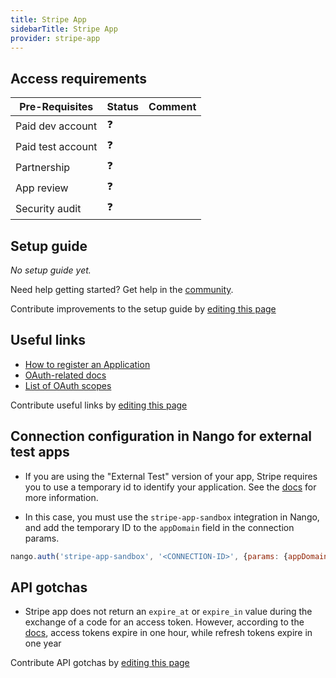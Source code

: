 ```yaml
---
title: Stripe App
sidebarTitle: Stripe App
provider: stripe-app
---
```




<Overview />
<PreBuiltTooling provider={providers[pageMetadata.provider]} />
<PreBuiltUseCases />

## Access requirements
| Pre-Requisites | Status | Comment|
| - | - | - |
| Paid dev account | ❓ |  |
| Paid test account | ❓ |  |
| Partnership | ❓ | |
| App review | ❓ |  |
| Security audit | ❓ | |


## Setup guide

_No setup guide yet._

<Tip>Need help getting started? Get help in the [community](https://nango.dev/slack).</Tip>

<Note>Contribute improvements to the setup guide by [editing this page](https://github.com/nangohq/nango/tree/master/docs-v2/integrations/all/stripe-app.mdx)</Note>


## Useful links

-   [How to register an Application](https://stripe.com/docs/stripe-apps)
-   [OAuth-related docs](https://stripe.com/docs/stripe-apps/api-authentication/oauth)
-   [List of OAuth scopes](https://stripe.com/docs/stripe-apps/reference/permissions)

<Note>Contribute useful links by [editing this page](https://github.com/nangohq/nango/tree/master/docs-v2/integrations/all/stripe-app.mdx)</Note>

## Connection configuration in Nango for external test apps

- If you are using the "External Test" version of your app, Stripe requires you to use a temporary id to identify your application. See the [docs](https://stripe.com/docs/stripe-apps/api-authentication/oauth#install-app) for more information.

- In this case, you must use the `stripe-app-sandbox` integration in Nango, and add the temporary ID to the `appDomain` field in the connection params.

```js
nango.auth('stripe-app-sandbox', '<CONNECTION-ID>', {params: {appDomain: '<stripe-app-domain>'}});
```

## API gotchas

- Stripe app does not return an `expire_at` or `expire_in` value during the exchange of a code for an access token. However, according to the [docs](https://docs.stripe.com/stripe-apps/api-authentication/oauth#refresh-access-token), access tokens expire in one hour, while refresh tokens expire in one year

<Note>Contribute API gotchas by [editing this page](https://github.com/nangohq/nango/tree/master/docs-v2/integrations/all/stripe-app.mdx)</Note>